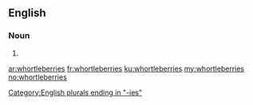 ==English==

===Noun===
{{head|en|plural}}

# {{plural of|whortleberry|lang=en}}

[[Category:English plurals ending in "-ies"]]

[[ar:whortleberries]]
[[fr:whortleberries]]
[[ku:whortleberries]]
[[my:whortleberries]]
[[no:whortleberries]]